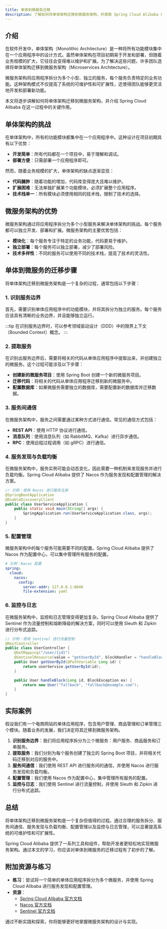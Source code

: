 ```yaml
---
title: 单体到微服务迁移
description: 了解如何将单体架构迁移到微服务架构，并探索 Spring Cloud Alibaba 在这一过程中的作用。
---
```


## 介绍

在软件开发中，单体架构（Monolithic Architecture）是一种将所有功能模块集中在一个应用程序中的设计方式。虽然单体架构在项目初期易于开发和部署，但随着业务规模的扩大，它往往会变得难以维护和扩展。为了解决这些问题，许多团队选择将单体架构迁移到微服务架构（Microservices Architecture）。

微服务架构将应用程序拆分为多个小型、独立的服务，每个服务负责特定的业务功能。这种架构模式不仅提高了系统的可维护性和可扩展性，还使得团队能够更灵活地开发和部署新功能。

本文将逐步讲解如何将单体架构迁移到微服务架构，并介绍 Spring Cloud Alibaba 在这一过程中的关键作用。

## 单体架构的挑战

在单体架构中，所有的功能模块都集中在一个应用程序中。这种设计在项目初期具有以下优势：

- **开发简单**：所有代码都在一个项目中，易于理解和调试。
- **部署方便**：只需部署一个应用程序即可。

然而，随着业务规模的扩大，单体架构的缺点逐渐显现：

- **代码臃肿**：随着功能的增加，代码库变得庞大且难以维护。
- **扩展困难**：无法单独扩展某个功能模块，必须扩展整个应用程序。
- **技术栈单一**：所有模块必须使用相同的技术栈，限制了技术的选择。

## 微服务架构的优势

微服务架构通过将应用程序拆分为多个小型服务来解决单体架构的挑战。每个服务都可以独立开发、部署和扩展。微服务架构的主要优势包括：

- **模块化**：每个服务专注于特定的业务功能，代码更易于维护。
- **独立部署**：每个服务可以独立部署，减少了部署风险。
- **技术多样性**：不同的服务可以使用不同的技术栈，提高了技术的灵活性。

## 单体到微服务的迁移步骤

将单体架构迁移到微服务架构是一个复杂的过程，通常包括以下步骤：

### 1. 识别服务边界

首先，需要识别单体应用程序中的功能模块，并将其拆分为独立的服务。每个服务应该具有清晰的业务边界，并且能够独立运行。

:::tip
在识别服务边界时，可以参考领域驱动设计（DDD）中的限界上下文（Bounded Context）概念。
:::

### 2. 提取服务

在识别出服务边界后，需要将相关的代码从单体应用程序中提取出来，并创建独立的微服务。这个过程可能涉及以下步骤：

- **创建新的微服务项目**：使用 Spring Boot 创建一个新的微服务项目。
- **迁移代码**：将相关的代码从单体应用程序迁移到新的微服务中。
- **配置数据库**：如果微服务需要独立的数据库，需要配置新的数据库并迁移数据。

### 3. 服务间通信

在微服务架构中，服务之间需要通过某种方式进行通信。常见的通信方式包括：

- **REST API**：使用 HTTP 协议进行通信。
- **消息队列**：使用消息队列（如 RabbitMQ、Kafka）进行异步通信。
- **RPC**：使用远程过程调用（如 gRPC）进行通信。

### 4. 服务发现与负载均衡

在微服务架构中，服务实例可能会动态变化，因此需要一种机制来发现服务并进行负载均衡。Spring Cloud Alibaba 提供了 Nacos 作为服务发现和配置管理的解决方案。

```java
// 示例：使用 Nacos 进行服务注册
@SpringBootApplication
@EnableDiscoveryClient
public class UserServiceApplication {
    public static void main(String[] args) {
        SpringApplication.run(UserServiceApplication.class, args);
    }
}
```

### 5. 配置管理

微服务架构中的每个服务可能需要不同的配置。Spring Cloud Alibaba 提供了 Nacos 作为配置中心，可以集中管理所有服务的配置。

```yaml
# 示例：Nacos 配置
spring:
  cloud:
    nacos:
      config:
        server-addr: 127.0.0.1:8848
        file-extension: yaml
```

### 6. 监控与日志

在微服务架构中，监控和日志管理变得更加复杂。Spring Cloud Alibaba 提供了 Sentinel 作为流量控制和熔断降级的解决方案，同时可以使用 Sleuth 和 Zipkin 进行分布式追踪。

```java
// 示例：使用 Sentinel 进行流量控制
@RestController
public class UserController {
    @GetMapping("/user/{id}")
    @SentinelResource(value = "getUserById", blockHandler = "handleBlock")
    public User getUserById(@PathVariable Long id) {
        return userService.getUserById(id);
    }

    public User handleBlock(Long id, BlockException ex) {
        return new User("fallback", "fallback@example.com");
    }
}
```

## 实际案例

假设我们有一个电商网站的单体应用程序，包含用户管理、商品管理和订单管理三个模块。随着业务的发展，我们决定将其迁移到微服务架构。

1. **识别服务边界**：我们将应用程序拆分为三个微服务：用户服务、商品服务和订单服务。
2. **提取服务**：我们分别为每个服务创建了独立的 Spring Boot 项目，并将相关代码迁移到对应的服务中。
3. **服务间通信**：我们使用 REST API 进行服务间的通信，并使用 Nacos 进行服务发现和负载均衡。
4. **配置管理**：我们使用 Nacos 作为配置中心，集中管理所有服务的配置。
5. **监控与日志**：我们使用 Sentinel 进行流量控制，并使用 Sleuth 和 Zipkin 进行分布式追踪。

## 总结

将单体架构迁移到微服务架构是一个复杂但值得的过程。通过合理的服务拆分、服务间通信、服务发现与负载均衡、配置管理以及监控与日志管理，可以显著提高系统的可维护性和可扩展性。

Spring Cloud Alibaba 提供了一系列工具和组件，帮助开发者更轻松地实现微服务架构。通过本文的学习，你应该对单体到微服务的迁移过程有了初步的了解。

## 附加资源与练习

- **练习**：尝试将一个简单的单体应用程序拆分为多个微服务，并使用 Spring Cloud Alibaba 进行服务发现和配置管理。
- **资源**：
  - [Spring Cloud Alibaba 官方文档](https://spring-cloud-alibaba-group.github.io/spring-cloud-alibaba/)
  - [Nacos 官方文档](https://nacos.io/)
  - [Sentinel 官方文档](https://sentinelguard.io/)

通过不断实践和探索，你将能够更好地掌握微服务架构的设计与实现。